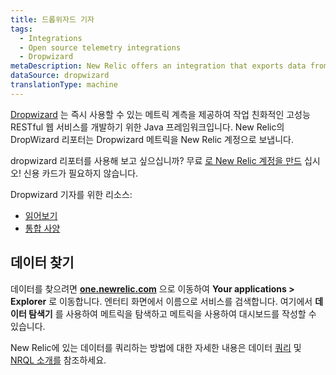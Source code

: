 ```yaml
---
title: 드롭위자드 기자
tags:
  - Integrations
  - Open source telemetry integrations
  - Dropwizard
metaDescription: New Relic offers an integration that exports data from your DropWizard and sends it to your New Relic account.
dataSource: dropwizard
translationType: machine
---
```


[Dropwizard](https://www.dropwizard.io/en/latest/) 는 즉시 사용할 수 있는 메트릭 계측을 제공하여 작업 친화적인 고성능 RESTful 웹 서비스를 개발하기 위한 Java 프레임워크입니다. New Relic의 DropWizard 리포터는 Dropwizard 메트릭을 New Relic 계정으로 보냅니다.

dropwizard 리포터를 사용해 보고 싶으십니까? 무료 [로 New Relic 계정을 만드](https://newrelic.com/signup) 십시오! 신용 카드가 필요하지 않습니다.

Dropwizard 기자를 위한 리소스:

* [읽어보기](https://github.com/newrelic/dropwizard-metrics-newrelic)
* [통합 사양](https://github.com/newrelic/newrelic-exporter-specs/tree/master/dropwizard)

## 데이터 찾기

데이터를 찾으려면 **[one.newrelic.com](https://one.newrelic.com)** 으로 이동하여 **Your applications > Explorer** 로 이동합니다. 엔터티 화면에서 이름으로 서비스를 검색합니다. 여기에서 **데이터 탐색기** 를 사용하여 메트릭을 탐색하고 메트릭을 사용하여 대시보드를 작성할 수 있습니다.

New Relic에 있는 데이터를 쿼리하는 방법에 대한 자세한 내용은 데이터 [쿼리](/docs/using-new-relic/data/understand-data/query-new-relic-data) 및 [NRQL 소개를](/docs/query-data/nrql-new-relic-query-language/getting-started/introduction-nrql) 참조하세요.

<InstallFeedback/>